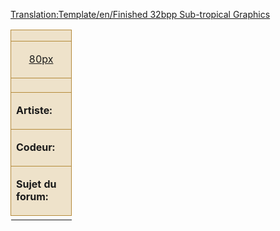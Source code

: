<noinclude>[[Translation:Template/en/Finished 32bpp Sub-tropical Graphics]]{{en/-}}</noinclude>
{| align="left" style="width:100%; font-size:90%; margin:0px; margin-top:10px;" cellpadding="2"
| colspan="2" style="background-color:#eee2ca; border: 1px solid #b58b3b; text-align: center; font-size:12px" |<strong>{{{titre}}}</strong>
|-
| width="80" style="background-color:#eee2ca; border: 1px solid #b58b3b; text-align: center;"|[[Main/en/{{{image}}}|80px]]
| style="background-color:#eee2ca; border: 1px solid #b58b3b; font-size:20px; font-weight:bold; vertical-align:middle; padding-left:1em;"|[{{{fichier}}} Download]
|-
|colspan="2" style="background-color:#eee2ca; border: 1px solid #b58b3b;"|{{{notes}}}
|-
| style="background-color:#eee2ca; border: 1px solid #b58b3b; width:60px"|<strong>Artiste:</strong>
| style="background-color:#eee2ca; border: 1px solid #b58b3b;"|{{{artiste}}}
|-
| style="background-color:#eee2ca; border: 1px solid #b58b3b;"|<strong>Codeur:</strong>
| style="background-color:#eee2ca; border: 1px solid #b58b3b;"|{{{codeur}}}
|-
| style="background-color:#eee2ca; border: 1px solid #b58b3b;"|<strong>Sujet du forum:</strong>
| style="background-color:#eee2ca; border: 1px solid #b58b3b;"|[{{{forum}}}]
|-
|}